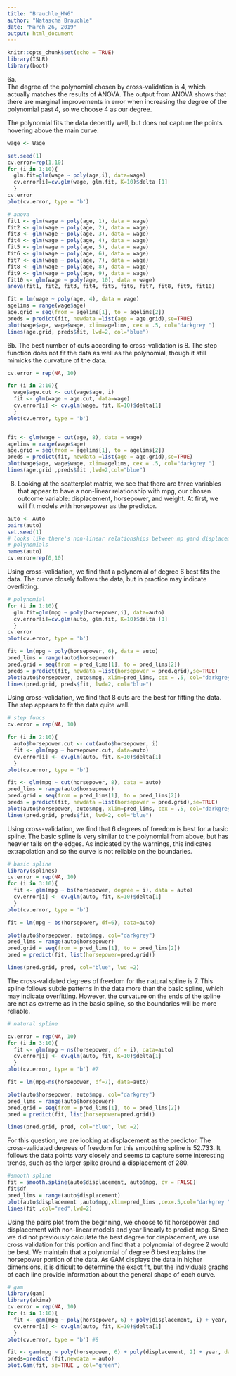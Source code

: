 ---
title: "Brauchle_HW6"
author: "Natascha Brauchle"
date: "March 26, 2019"
output: html_document
---

```{r setup, include=FALSE}
knitr::opts_chunk$set(echo = TRUE)
library(ISLR)
library(boot)
```


6a.    
The degree of the polynomial chosen by cross-validation is 4, which actually matches the results of ANOVA. The output from ANOVA shows that there are marginal improvements in error when increasing the degree of the polynomial past 4, so we choose 4 as our degree.  
  

The polynomial fits the data decently well, but does not capture the points hovering above the main curve. 

```{r}
wage <- Wage

set.seed(1)
cv.error=rep(1,10)
for (i in 1:10){
  glm.fit=glm(wage ~ poly(age,i), data=wage) 
  cv.error[i]=cv.glm(wage, glm.fit, K=10)$delta [1] 
  }
cv.error
plot(cv.error, type = 'b')

# anova
fit1 <- glm(wage ~ poly(age, 1), data = wage)
fit2 <- glm(wage ~ poly(age, 2), data = wage)
fit3 <- glm(wage ~ poly(age, 3), data = wage)
fit4 <- glm(wage ~ poly(age, 4), data = wage)
fit5 <- glm(wage ~ poly(age, 5), data = wage)
fit6 <- glm(wage ~ poly(age, 6), data = wage)
fit7 <- glm(wage ~ poly(age, 7), data = wage)
fit8 <- glm(wage ~ poly(age, 8), data = wage)
fit9 <- glm(wage ~ poly(age, 9), data = wage)
fit10 <- glm(wage ~ poly(age, 10), data = wage)
anova(fit1, fit2, fit3, fit4, fit5, fit6, fit7, fit8, fit9, fit10)

fit = lm(wage ~ poly(age, 4), data = wage) 
agelims = range(wage$age)
age.grid = seq(from = agelims[1], to = agelims[2])
preds = predict(fit, newdata =list(age = age.grid),se=TRUE)
plot(wage$age, wage$wage, xlim=agelims, cex = .5, col="darkgrey ") 
lines(age.grid, preds$fit, lwd=2, col="blue") 

```

6b. The best number of cuts according to cross-validation is 8. The step function does not fit the data as well as the polynomial, though it still mimicks the curvature of the data. 

```{r}

cv.error = rep(NA, 10)

for (i in 2:10){
  wage$age.cut <- cut(wage$age, i)
  fit <- glm(wage ~ age.cut, data=wage) 
  cv.error[i] <- cv.glm(wage, fit, K=10)$delta[1] 
  }
plot(cv.error, type = 'b')


fit <- glm(wage ~ cut(age, 8), data = wage)
agelims = range(wage$age)
age.grid = seq(from = agelims[1], to = agelims[2])
preds = predict(fit, newdata =list(age = age.grid),se=TRUE)
plot(wage$age, wage$wage, xlim=agelims, cex = .5, col="darkgrey ") 
lines(age.grid ,preds$fit ,lwd=2,col="blue") 


```


8. Looking at the scatterplot matrix, we see that there are three variables that appear to have a non-linear relationship with mpg, our chosen outcome variable: displacement, horsepower, and weight. At first, we will fit models with horsepower as the predictor.  

```{r}
auto <- Auto
pairs(auto)
set.seed(1)
# looks like there's non-linear relationships between mp gand displacement and horsepower and weight
# polynomials
names(auto)
cv.error=rep(0,10)


```


Using cross-validation, we find that a polynomial of degree 6 best fits the data. The curve closely follows the data, but in practice may indicate overfitting. 


```{r}
# polynomial
for (i in 1:10){
  glm.fit=glm(mpg ~ poly(horsepower,i), data=auto) 
  cv.error[i]=cv.glm(auto, glm.fit, K=10)$delta [1] 
  }
cv.error
plot(cv.error, type = 'b')

fit = lm(mpg ~ poly(horsepower, 6), data = auto) 
pred_lims = range(auto$horsepower)
pred.grid = seq(from = pred_lims[1], to = pred_lims[2])
preds = predict(fit, newdata =list(horsepower = pred.grid),se=TRUE)
plot(auto$horsepower, auto$mpg, xlim=pred_lims, cex = .5, col="darkgrey ") 
lines(pred.grid, preds$fit, lwd=2, col="blue") 

```

Using cross-validation, we find that 8 cuts are the best for fitting the data. The step appears to fit the data quite well. 


```{r}
# step funcs
cv.error = rep(NA, 10)

for (i in 2:10){
  auto$horsepower.cut <- cut(auto$horsepower, i)
  fit <- glm(mpg ~ horsepower.cut, data=auto) 
  cv.error[i] <- cv.glm(auto, fit, K=10)$delta[1] 
  }
plot(cv.error, type = 'b')

fit <- glm(mpg ~ cut(horsepower, 8), data = auto)
pred_lims = range(auto$horsepower)
pred.grid = seq(from = pred_lims[1], to = pred_lims[2])
preds = predict(fit, newdata =list(horsepower = pred.grid),se=TRUE)
plot(auto$horsepower, auto$mpg, xlim=pred_lims, cex = .5, col="darkgrey ") 
lines(pred.grid, preds$fit, lwd=2, col="blue") 

```

Using cross-validation, we find that 6 degrees of freedom is best for a basic spline. The basic spline is very similar to the polynomial from above, but has heavier tails on the edges. As indicated by the warnings, this indicates extrapolation and so the curve is not reliable on the boundaries. 

```{r}
# basic spline
library(splines)
cv.error = rep(NA, 10)
for (i in 3:10){
  fit <- glm(mpg ~ bs(horsepower, degree = i), data = auto) 
  cv.error[i] <- cv.glm(auto, fit, K=10)$delta[1] 
  }
plot(cv.error, type = 'b') 

fit = lm(mpg ~ bs(horsepower, df=6), data=auto)

plot(auto$horsepower, auto$mpg, col="darkgrey")
pred_lims = range(auto$horsepower)
pred.grid = seq(from = pred_lims[1], to = pred_lims[2])
pred = predict(fit, list(horsepower=pred.grid))

lines(pred.grid, pred, col="blue", lwd =2)

```

The cross-validated degrees of freedom for the natural spline is 7. This spline follows subtle patterns in the data more than the basic spline, which may indicate overfitting. However, the curvature on the ends of the spline are not as extreme as in the basic spline, so the boundaries will be more reliable. 


```{r}

# natural spline

cv.error = rep(NA, 10)
for (i in 3:10){
  fit <- glm(mpg ~ ns(horsepower, df = i), data=auto) 
  cv.error[i] <- cv.glm(auto, fit, K=10)$delta[1] 
  }
plot(cv.error, type = 'b') #7

fit = lm(mpg~ns(horsepower, df=7), data=auto)

plot(auto$horsepower, auto$mpg, col="darkgrey")
pred_lims = range(auto$horsepower)
pred.grid = seq(from = pred_lims[1], to = pred_lims[2])
pred = predict(fit, list(horsepower=pred.grid))

lines(pred.grid, pred, col="blue", lwd =2)

```


For this question, we are looking at displacement as the predictor. The cross-validated degrees of freedom for this smoothing spline is 52.733. It follows the data points *very* closely and seems to capture some interesting trends, such as the larger spike around a displacement of 280. 


```{r}
#smooth spline 
fit = smooth.spline(auto$displacement, auto$mpg, cv = FALSE)
fit$df
pred_lims = range(auto$displacement)
plot(auto$displacement ,auto$mpg,xlim=pred_lims ,cex=.5,col="darkgrey ") 
lines(fit ,col="red",lwd=2)

```


Using the pairs plot from the beginning, we choose to fit horsepower and displacement with non-linear models and year linearly to predict mpg. Since we did not previously calculate the best degree for displacement, we use cross validation for this portion and find that a polynomial of degree 2 would be best. We maintain that a polynomial of degree 6 best explains the horsepower portion of the data. As GAM displays the data in higher dimensions, it is dificult to determine the exact fit, but the individuals graphs of each line provide information about the general shape of each curve.  

```{r}
# gam 
library(gam)
library(akima)
cv.error = rep(NA, 10)
for (i in 1:10){
  fit <- gam(mpg ~ poly(horsepower, 6) + poly(displacement, i) + year, data = auto)
  cv.error[i] <- cv.glm(auto, fit, K=10)$delta[1] 
  }
plot(cv.error, type = 'b') #8

fit <- gam(mpg ~ poly(horsepower, 6) + poly(displacement, 2) + year, data = auto)
preds=predict (fit,newdata = auto)
plot.Gam(fit, se=TRUE , col="green")
```